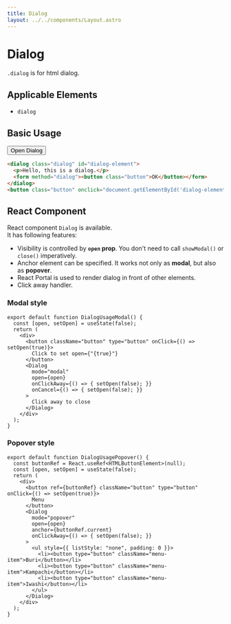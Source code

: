 ```yaml
---
title: Dialog
layout: ../../components/Layout.astro
---
```



# Dialog

`.dialog` is for html dialog.

## Applicable Elements

- `dialog`

## Basic Usage

<SamplePane>
<dialog class="dialog" id="dialog-element">
  <p>Hello, this is a dialog.</p>
  <form method="dialog"><button class="button secondary">Close</button></form>
</dialog>
<button class="button" onclick="document.getElementById('dialog-element').showModal()">Open Dialog</button>
</SamplePane>

```html
<dialog class="dialog" id="dialog-element">
  <p>Hello, this is a dialog.</p>
  <form method="dialog"><button class="button">OK</button></form>
</dialog>
<button class="button" onclick="document.getElementById('dialog-element').showModal()">Open Dialog</button>
```

## React Component

React component `Dialog` is available.  
It has following features:

- Visibility is controlled by **`open` prop**. You don't need to call `showModal()` or `close()` imperatively.
- Anchor element can be specified. It works not only as **modal**, but also as **popover**.
- React Portal is used to render dialog in front of other elements.
- Click away handler.

### Modal style

<SamplePane>
<DialogUsageModal client:only="react" />
</SamplePane>

```tsx
export default function DialogUsageModal() {
  const [open, setOpen] = useState(false);
  return (
    <div>
      <button className="button" type="button" onClick={() => setOpen(true)}>
        Click to set open={"{true}"}
      </button>
      <Dialog
        mode="modal"
        open={open}
        onClickAway={() => { setOpen(false); }}
        onCancel={() => { setOpen(false); }}
      >
        Click away to close
      </Dialog>
    </div>
  );
}
```

### Popover style

<SamplePane>
<DialogUsagePopover client:only="react" />
</SamplePane>

```tsx
export default function DialogUsagePopover() {
  const buttonRef = React.useRef<HTMLButtonElement>(null);
  const [open, setOpen] = useState(false);
  return (
    <div>
      <button ref={buttonRef} className="button" type="button" onClick={() => setOpen(true)}>
        Menu
      </button>
      <Dialog
        mode="popover"
        open={open}
        anchor={buttonRef.current}
        onClickAway={() => { setOpen(false); }}
      >
        <ul style={{ listStyle: "none", padding: 0 }}>
          <li><button type="button" className="menu-item">Buri</button></li>
          <li><button type="button" className="menu-item">Kampachi</button></li>
          <li><button type="button" className="menu-item">Iwashi</button></li>
        </ul>
      </Dialog>
    </div>
  );
}
```